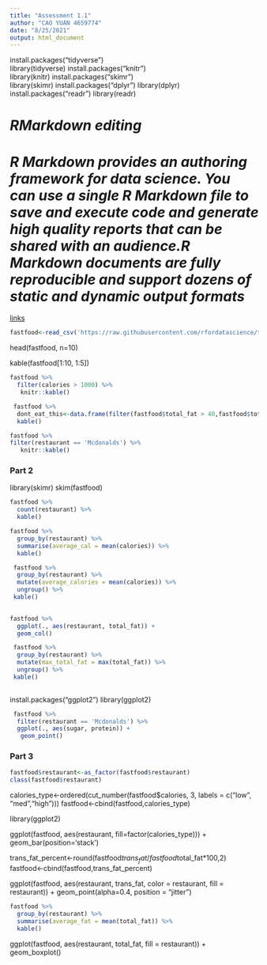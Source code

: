 ```yaml
---
title: "Assessment 1.1"
author: "CAO YUAN 4659774"
date: "8/25/2021"
output: html_document
---
```



install.packages("tidyverse")  
library(tidyverse)
install.packages("knitr")  
library(knitr)
install.packages("skimr")  
library(skimr)
install.packages("dplyr")
library(dplyr)
install.packages("readr")
library(readr)

# ***RMarkdown editing***
# ***R Markdown provides an authoring framework for data science. You can use a single R Markdown file to save and execute code and generate high quality reports that can be shared with an audience.R Markdown documents are fully reproducible and support dozens of static and dynamic output formats***

[links](https://rmarkdown.rstudio.com/lesson-8.html)


```r
fastfood<-read_csv('https://raw.githubusercontent.com/rfordatascience/tidytuesday/master/data/2018/2018-09-04/fastfood_calories.csv')
```



head(fastfood, n=10)

kable(fastfood[1:10, 1:5])


  
```r
fastfood %>%
  filter(calories > 1000) %>%
   knitr::kable()
```

```r
 fastfood %>%
  dont_eat_this<-data.frame(filter(fastfood$total_fat > 40,fastfood$total_carb > 80)) %>%
  kable()
```
   

```r
fastfood %>%
filter(restaurant == 'Mcdonalds') %>%
   knitr::kable()
```

### Part 2

library(skimr)
skim(fastfood)


```r
fastfood %>%
  count(restaurant) %>%
  kable()
```

```r
fastfood %>%
  group_by(restaurant) %>%
  summarise(average_cal = mean(calories)) %>%
  kable()
```


```r
 fastfood %>%
  group_by(restaurant) %>%
  mutate(average_calories = mean(calories)) %>%
  ungroup() %>%
 kable()
  
```
```r
fastfood %>%
  ggplot(., aes(restaurant, total_fat)) +
  geom_col()
```


```r
 fastfood %>%
  group_by(restaurant) %>%
  mutate(max_total_fat = max(total_fat)) %>%
  ungroup() %>%
 kable()
  
```
install.packages("ggplot2")
library(ggplot2)

```r
 fastfood %>%
  filter(restaurant == 'Mcdonalds') %>%
  ggplot(., aes(sugar, protein)) +
   geom_point()
```
### Part 3
```r
fastfood$restaurant<-as_factor(fastfood$restaurant) 
class(fastfood$restaurant)
```

calories_type<-ordered(cut_number(fastfood$calories, 3, labels = c("low", "med","high")))
fastfood<-cbind(fastfood,calories_type)

library(ggplot2)

ggplot(fastfood, aes(restaurant, fill=factor(calories_type))) + geom_bar(position='stack')

trans_fat_percent<-round(fastfood$trans_fat/fastfood$total_fat*100,2)
fastfood<-cbind(fastfood,trans_fat_percent)


ggplot(fastfood, aes(restaurant, trans_fat,  color = restaurant, fill = restaurant)) + geom_point(alpha=0.4, position = "jitter")

```r
fastfood %>%
  group_by(restaurant) %>%
  summarise(average_fat = mean(total_fat)) %>%
  kable()
```

ggplot(fastfood, aes(restaurant, total_fat, fill = restaurant)) + geom_boxplot()
